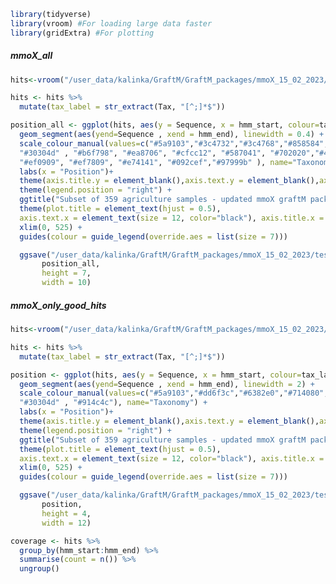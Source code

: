 ```r
library(tidyverse)
library(vroom) #For loading large data faster
library(gridExtra) #For plotting
```

##### mmoX_all ######

```r
hits<-vroom("/user_data/kalinka/GraftM/GraftM_packages/mmoX_15_02_2023/test_package_agri_samples/position_of_all_mmoX_hits.tsv", delim = "\t")
```



```r
hits <- hits %>%
  mutate(tax_label = str_extract(Tax, "[^;]*$"))

position_all <- ggplot(hits, aes(y = Sequence, x = hmm_start, colour=tax_label)) +
  geom_segment(aes(yend=Sequence , xend = hmm_end), linewidth = 0.4) +
  scale_colour_manual(values=c("#5a9103","#3c4732","#3c4768","#858584",
  "#30304d" , "#b6f798", "#ea8706", "#cfcc12", "#587041", "#702020","#4e54ad",
  "#ef0909", "#ef7809", "#e74141", "#092cef","#97999b" ), name="Taxonomy") +
  labs(x = "Position")+
  theme(axis.title.y = element_blank(),axis.text.y = element_blank(),axis.ticks.length.y = unit(0, "mm"))+ 
  theme(legend.position = "right") +
  ggtitle("Subset of 359 agriculture samples - updated mmoX graftM package") +
  theme(plot.title = element_text(hjust = 0.5),
  axis.text.x = element_text(size = 12, color="black"), axis.title.x = element_text(size=14, color="black")) +
  xlim(0, 525) +
  guides(colour = guide_legend(override.aes = list(size = 7)))

  ggsave("/user_data/kalinka/GraftM/GraftM_packages/mmoX_15_02_2023/test_package_agri_samples/position_of_all_hits.png",
       position_all,
       height = 7,
       width = 10)
```

##### mmoX_only_good_hits ######

```r
hits<-vroom("/user_data/kalinka/GraftM/GraftM_packages/mmoX_15_02_2023/test_package_agri_samples/position_of_mmoX_hits.tsv", delim = "\t")
```



```r
hits <- hits %>%
  mutate(tax_label = str_extract(Tax, "[^;]*$"))

position <- ggplot(hits, aes(y = Sequence, x = hmm_start, colour=tax_label)) +
  geom_segment(aes(yend=Sequence , xend = hmm_end), linewidth = 2) +
  scale_colour_manual(values=c("#5a9103","#dd6f3c","#6382e0","#714080",
  "#30304d" , "#914c4c"), name="Taxonomy") +
  labs(x = "Position")+
  theme(axis.title.y = element_blank(),axis.text.y = element_blank(),axis.ticks.length.y = unit(0, "mm"))+ 
  theme(legend.position = "right") +
  ggtitle("Subset of 359 agriculture samples - updated mmoX graftM package") +
  theme(plot.title = element_text(hjust = 0.5),
  axis.text.x = element_text(size = 12, color="black"), axis.title.x = element_text(size=14, color="black")) +
  xlim(0, 525) +
  guides(colour = guide_legend(override.aes = list(size = 7)))

  ggsave("/user_data/kalinka/GraftM/GraftM_packages/mmoX_15_02_2023/test_package_agri_samples/position_of_hits.png",
       position,
       height = 4,
       width = 12)
```

```r
coverage <- hits %>%
  group_by(hmm_start:hmm_end) %>%
  summarise(count = n()) %>%
  ungroup()
```